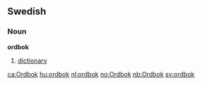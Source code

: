 ==Swedish==
===Noun===
'''ordbok'''

# [[dictionary]]

[[ca:Ordbok]]
[[hu:ordbok]]
[[nl:ordbok]]
[[no:Ordbok]]
[[nb:Ordbok]]
[[sv:ordbok]]